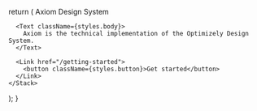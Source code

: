 

  return (
    <Stack
      alignItems="center"
      className={styles.wrapper}
      gap="xl"
      justifyContent="center"
    >
      <Heading className={styles.header} level="1">
        <span className={styles.highlight}>Axiom</span> Design System
      </Heading>

      <Text className={styles.body}>
        Axiom is the technical implementation of the Optimizely Design System.
      </Text>

      <Link href="/getting-started">
        <button className={styles.button}>Get started</button>
      </Link>
    </Stack>

);
}

<HeroPage />
